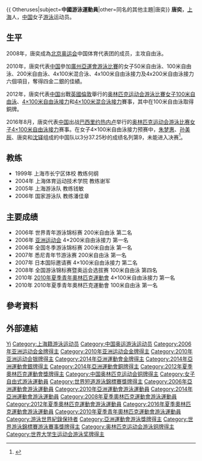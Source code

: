 {{ Otheruses|subject='''中國游泳運動員'''|other=同名的其他主題|唐奕}}
{{noteTA|G1=Aquatics|1=zh-hans:0米;zh-hk:0米;zh-tw:0公尺}}
{{Infobox Swimmer
| swimmername    = 唐奕
| image          = London 2012 100m freestyle (7737960126).jpg
| fullname       =   
| nationality    = {{PRC}}
| strokes        = [[自由泳|自由泳]]
| club           = 上海游泳队
| collegeteam    = 
| birth_date      = {{birth_date_and_age|1993|1|8}}<ref name="伦敦奥运">{{cite web|title=2012伦敦奥运会中国体育代表团成员名录 - 唐奕|url=http://2012teamchina.olympic.cn/index.php/personview/persons/15956|accessdate=2012-07-18|archive-date=2020-05-12|archive-url=https://web.archive.org/web/20200512044153/http://2012teamchina.olympic.cn/index.php/personview/persons/15956|dead-url=no}}{{zh-cn}}</ref>
| birth_place     = {{CHN}}[[上海市|上海市]]
| height         = {{height|m=1.77}}
| weight         = {{weight|kg=70}}
| medaltemplates =
{{MedalSport|女子[[游泳|游泳]]}}
{{MedalCountry | {{CHN}} }}
{{MedalCompetition|[[奥林匹克运动会|奥林匹克运动会]]}}
{{MedalBronze| [[2012年夏季奥林匹克运动会|2012年伦敦]] | [[2012年夏季奧林匹克運動會女子100米自由泳比賽|100米自由泳]]}}
{{MedalCompetition|[[亚洲运动会|亚洲运动会]]}}
{{MedalGold   |[[2006年亚洲运动会|2006年 多哈]] | 4×200 自接力 }}
{{MedalGold   |[[2010年亞洲運動會|2010年 廣州]]| [[2010年亞洲運動會游泳比賽|100米自由泳]]}}
{{MedalGold   |[[2010年亞洲運動會|2010年 廣州]]| [[2010年亞洲運動會游泳比賽|4x100米混合泳接力]]}}
{{MedalGold   |[[2010年亞洲運動會|2010年 廣州]]| [[2010年亞洲運動會游泳比賽|4x100米自由泳接力]]}}
{{MedalGold   |[[2010年亞洲運動會|2010年 廣州]]| [[2010年亞洲運動會游泳比賽|4x200米自由泳接力]]}}
{{MedalSilver |[[2010年亞洲運動會|2010年 廣州]]| [[2010年亞洲運動會游泳比賽|200米自由泳]]}}
{{MedalSilver |[[2010年亞洲運動會|2010年 廣州]]| [[2010年亞洲運動會游泳比賽|50米自由泳]] }}
{{MedalCompetition|[[青年奧林匹克運動會|青年奧林匹克運動會]]}}
{{MedalGold   |[[2010年夏季青年奧林匹克運動會|2010年 新加坡]]|50米自由泳}}
{{MedalGold   |[[2010年夏季青年奧林匹克運動會|2010年 新加坡]]|100米自由泳}}
{{MedalGold   |[[2010年夏季青年奧林匹克運動會|2010年 新加坡]]|200米自由泳}}
{{MedalGold   |[[2010年夏季青年奧林匹克運動會|2010年 新加坡]]|女子 4×100 自接力}}
{{MedalGold   |[[2010年夏季青年奧林匹克運動會|2010年 新加坡]]|男女 4×100 自接力}}
{{MedalGold   |[[2010年夏季青年奧林匹克運動會|2010年 新加坡]]|男女 4×100 混合接力}}
}}
{{世大運獎牌記錄
|項目=游泳
|a1=2011
|b1=1
|c1=100公尺自由式
|a2=2011
|b2=3
|c2=4×100公尺自由式接力
|a3=2011
|b3=1
|c3=4×100公尺混合式接力
|a4=2011
|b4=3
|c4=4×200公尺自由式接力
}}
'''唐奕'''{{BD|1993年|1月8日||}}，[[上海|上海]]人，[[中国|中国]]女子[[游泳|游泳]]运动员。

== 生平 ==
2008年，唐奕成為[[2008年夏季奥林匹克运动会|北京奥运会]]中国体育代表团的成员，主攻自由泳。

2010年，唐奕代表[[2010年亚洲运动会中国代表团|中国]]參加[[2010年亞洲運動會|廣州亞運會]][[2010年亞洲運動會游泳比賽|游泳比賽]]的女子50米自由泳、100米自由泳、200米自由泳、4x100米混合泳、4x100米自由泳接力及4x200米自由泳接力六個項目，奪得四金二銀的佳績。

2012年，唐奕代表[[2012年夏季奥林匹克运动会中国代表团|中国]]出戰[[英國|英國]][[倫敦|倫敦]]舉行的[[2012年夏季奥林匹克运动会|奥林匹克运动会]][[2012年夏季奧林匹克運動會游泳比賽|游泳比賽]][[2012年夏季奧林匹克運動會女子100米自由泳比賽|女子100米自由泳]]、[[2012年夏季奧林匹克運動會女子4×100米自由泳接力比賽|4×100米自由泳接力]]和[[2012年夏季奧林匹克運動會女子4×100米混合泳接力比賽|4×100米混合泳接力]]賽事，其中在100米自由泳取得銅牌。

2016年8月，唐奕代表[[2016年夏季奥林匹克运动会中国代表团|中国]]出战[[巴西|巴西]][[里约热内卢|里约热内卢]]举行的[[2016年夏季奥林匹克运动会|奥林匹克运动会]][[2016年夏季奥林匹克运动会游泳比赛|游泳比赛]][[2016年夏季奧林匹克運動會女子4×100公尺自由式接力比賽|女子4×100米自由泳接力]]赛事。在女子4×100米自由泳接力预赛中，[[朱梦惠|朱梦惠]]、[[孙美辰|孙美辰]]、唐奕和[[沈铎|沈铎]]组成的中国队以3分37.25秒的成绩名列第9，未能进入决赛<ref>{{cite news|accessdate=2016-08-06|url=http://2016.163.com/16/0807/06/BTRLN8BA00050I18.html|title=唐奕发文称里约之行结束:感谢支持者 祝中国加油|publisher=网易体育|archive-date=2016-08-07|archive-url=https://web.archive.org/web/20160807132747/http://2016.163.com/16/0807/06/BTRLN8BA00050I18.html|dead-url=no}}</ref>。

== 教练 ==
* 1999年 上海市长宁区体校 教练何纲
* 2004年 上海体育运动技术学院 教练谢军
* 2005年 上海游泳队 教练钱敏
* 2006年 国家游泳队 教练潘佳章

== 主要成绩 ==
* 2006年 世界青年游泳锦标赛 200米自由泳 第二名
* 2006年 [[2006年亚洲运动会|亚洲运动会]] 4×200米自由泳接力 第一名
* 2006年 全国冬季游泳锦标赛 200米自由泳 第一名
* 2007年 悉尼青年节游泳赛 200米自由泳 第一名
* 2007年 日本国际邀请赛 4×100米自由泳接力 第二名
* 2008年 全国游泳锦标赛暨奥运会选拔赛 100米自由泳 第四名
* 2010年 [[2010年夏季青年奧林匹克運動會|2010年夏季青年奧林匹克運動會]] 4×100米自由泳接力 第一名
* 2010年 2010年夏季青年奧林匹克運動會 100米自由泳 第一名

== 參考資料 ==
{{Reflist}}

== 外部連結 ==
{{2008 China Olympic Swimming Team}}
{{2012 China Olympic Swimming Team}}
{{2016 China Olympic Swimming Team}}
{{亚洲运动会游泳比赛女子100米自由泳冠军}}

{{Authority control}}
{{DEFAULTSORT:TANG Yi}}
[[Category:唐姓|Yi]]
[[Category:上海籍游泳运动员|Category:上海籍游泳运动员]]
[[Category:中国奥运游泳运动员|Category:中国奥运游泳运动员]]
[[Category:2006年亚洲运动会金牌得主|Category:2006年亚洲运动会金牌得主]]
[[Category:2010年亚洲运动会金牌得主|Category:2010年亚洲运动会金牌得主]]
[[Category:2010年亚洲运动会银牌得主|Category:2010年亚洲运动会银牌得主]]
[[Category:2014年亞洲運動會金牌得主|Category:2014年亞洲運動會金牌得主]]
[[Category:2014年亞洲運動會銀牌得主|Category:2014年亞洲運動會銀牌得主]]
[[Category:2014年亞洲運動會銅牌得主|Category:2014年亞洲運動會銅牌得主]]
[[Category:2012年夏季奧林匹克運動會獎牌得主|Category:2012年夏季奧林匹克運動會獎牌得主]]
[[Category:中国奥林匹克运动会铜牌得主|Category:中国奥林匹克运动会铜牌得主]]
[[Category:女子自由式游泳運動員|Category:女子自由式游泳運動員]]
[[Category:世界短道游泳錦標賽獎牌得主|Category:世界短道游泳錦標賽獎牌得主]]
[[Category:2006年亞洲運動會游泳運動員|Category:2006年亞洲運動會游泳運動員]]
[[Category:2010年亞洲運動會游泳運動員|Category:2010年亞洲運動會游泳運動員]]
[[Category:2014年亞洲運動會游泳運動員|Category:2014年亞洲運動會游泳運動員]]
[[Category:2008年夏季奧林匹克運動會游泳運動員|Category:2008年夏季奧林匹克運動會游泳運動員]]
[[Category:2012年夏季奧林匹克運動會游泳運動員|Category:2012年夏季奧林匹克運動會游泳運動員]]
[[Category:2016年夏季奧林匹克運動會游泳運動員|Category:2016年夏季奧林匹克運動會游泳運動員]]
[[Category:2010年夏季青年奧林匹克運動會游泳運動員|Category:2010年夏季青年奧林匹克運動會游泳運動員]]
[[Category:游泳世界紀錄保持者|Category:游泳世界紀錄保持者]]
[[Category:亞洲運動會游泳獎牌得主|Category:亞洲運動會游泳獎牌得主]]
[[Category:世界游泳錦標賽游泳賽事獎牌得主|Category:世界游泳錦標賽游泳賽事獎牌得主]]
[[Category:奥林匹克运动会游泳铜牌得主|Category:奥林匹克运动会游泳铜牌得主]]
[[Category:世界大学生运动会游泳奖牌得主|Category:世界大学生运动会游泳奖牌得主]]